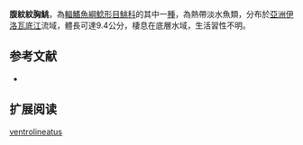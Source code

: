 {{Speciesbox
| name = 腹紋紋胸鮡
| status = LC
| status_system = IUCN3.1
| image = 
| image_width = 250px
| genus = Glyptothorax
| species = ventrolineatus
| authority = Vishwanath & Linthoingambi, 2006
| synonyms = 
}}
'''腹紋紋胸鮡'''，為[[輻鰭魚綱|輻鰭魚綱]][[鯰形目|鯰形目]][[鮡科|鮡科]]的其中一[[種|種]]，為熱帶淡水魚類，分布於[[亞洲|亞洲]][[伊洛瓦底江|伊洛瓦底江]]流域，體長可達9.4公分，棲息在底層水域，生活習性不明。

==参考文献==
*{{FishBase_species|genus=Glyptothorax|species=ventrolineatus|year=2015|month=3}}

== 扩展阅读 ==
{{refbegin}}
{{wikispecies-inline|Glyptothorax ventrolineatus|腹紋紋胸鮡}}
{{refend}}
{{Taxonbar|from=Q5606806}}

[[Category:纹胸鮡属|ventrolineatus]]